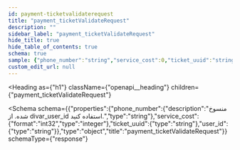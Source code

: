 ```yaml
---
id: payment-ticketvalidaterequest
title: "payment_ticketValidateRequest"
description: ""
sidebar_label: "payment_ticketValidateRequest"
hide_title: true
hide_table_of_contents: true
schema: true
sample: {"phone_number":"string","service_cost":0,"ticket_uuid":"string","user_id":"string"}
custom_edit_url: null
---
```



<Heading
  as={"h1"}
  className={"openapi__heading"}
  children={"payment_ticketValidateRequest"}
>
</Heading>





<Schema
  schema={{"properties":{"phone_number":{"description":"منسوخ شده. از divar_user_id استفاده کنید.","type":"string"},"service_cost":{"format":"int32","type":"integer"},"ticket_uuid":{"type":"string"},"user_id":{"type":"string"}},"type":"object","title":"payment_ticketValidateRequest"}}
  schemaType={"response"}
>
  
</Schema>
            